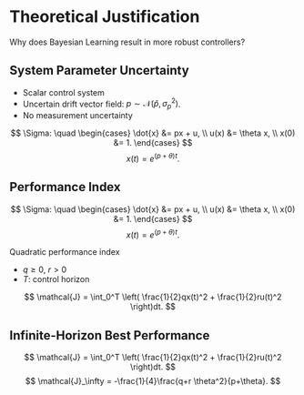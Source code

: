 # Theoretical Justification {visibility="uncounted"}
<!-- ###################################################################### -->

Why does Bayesian Learning result in more robust controllers?



## System Parameter Uncertainty {auto-animate="true"}
<!-- ###################################################################### -->

::: {.fragment data-fragment-index=0}
* Scalar control system 
* Uncertain drift vector field: $p \sim
\mathcal{N}(\hat{p}, \sigma_p^2)$.
* No measurement uncertainty
:::

::: {data-id="system" .fragment data-fragment-index=1}

::: {layout="[100,-5,60]" layout-valign="center"}
$$
\Sigma: \quad
\begin{cases}
  \dot{x} &= px + u, \\
  u(x) &= \theta x, \\
  x(0) &= 1.
\end{cases}
$$
$$
  x(t) = e^{(p+\theta)t}.
$$
:::
:::



## Performance Index {auto-animate="true"}
<!-- ###################################################################### -->


::: {data-id="system"}

::: {layout="[100,-5,60]" layout-valign="center"}
$$
\Sigma: \quad
\begin{cases}
  \dot{x} &= px + u, \\
  u(x) &= \theta x, \\
  x(0) &= 1.
\end{cases}
$$
$$
  x(t) = e^{(p+\theta)t}.
$$
:::
:::

::: {.fragment data-fragment-index=0}

Quadratic performance index

- $q \geq 0$, $r > 0$  
- $T$: control horizon
:::

::: {.fragment data-fragment-index=0, data-id="perf"}
$$
\mathcal{J} = \int_0^T \left( \frac{1}{2}qx(t)^2 + \frac{1}{2}ru(t)^2  \right)dt.
$$
:::


## Infinite-Horizon Best Performance {auto-animate="true"}
<!-- ###################################################################### -->

::: {layout="[100,-5,60]" layout-valign="center" .fragment data-fragment-index=0 data-id="perf"}
$$
\mathcal{J} = \int_0^T \left( \frac{1}{2}qx(t)^2 + \frac{1}{2}ru(t)^2  \right)dt.
$$
$$
\mathcal{J}_\infty = -\frac{1}{4}\frac{q+r \theta^2}{p+\theta}.
$$
:::


